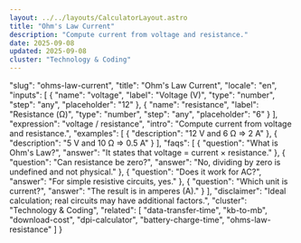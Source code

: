 ```yaml
---
layout: ../../layouts/CalculatorLayout.astro
title: "Ohm's Law Current"
description: "Compute current from voltage and resistance."
date: 2025-09-08
updated: 2025-09-08
cluster: "Technology & Coding"
---
```


  "slug": "ohms-law-current",
  "title": "Ohm's Law Current",
  "locale": "en",
  "inputs": [
    {
      "name": "voltage",
      "label": "Voltage (V)",
      "type": "number",
      "step": "any",
      "placeholder": "12"
    },
    {
      "name": "resistance",
      "label": "Resistance (Ω)",
      "type": "number",
      "step": "any",
      "placeholder": "6"
    }
  ],
  "expression": "voltage / resistance",
  "intro": "Compute current from voltage and resistance.",
  "examples": [
    {
      "description": "12 V and 6 Ω ⇒ 2 A"
    },
    {
      "description": "5 V and 10 Ω ⇒ 0.5 A"
    }
  ],
  "faqs": [
    {
      "question": "What is Ohm's Law?",
      "answer": "It states that voltage = current × resistance."
    },
    {
      "question": "Can resistance be zero?",
      "answer": "No, dividing by zero is undefined and not physical."
    },
    {
      "question": "Does it work for AC?",
      "answer": "For simple resistive circuits, yes."
    },
    {
      "question": "Which unit is current?",
      "answer": "The result is in amperes (A)."
    }
  ],
  "disclaimer": "Ideal calculation; real circuits may have additional factors.",
  "cluster": "Technology & Coding",
  "related": [
    "data-transfer-time",
    "kb-to-mb",
    "download-cost",
    "dpi-calculator",
    "battery-charge-time",
    "ohms-law-resistance"
  ]
}

<Calculator schema={schema} />
